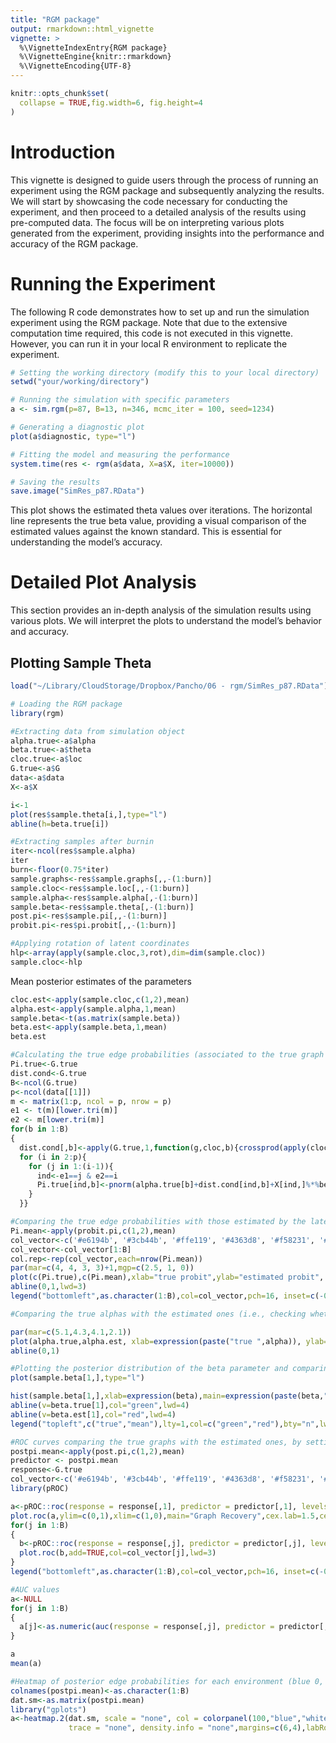 ```yaml
---
title: "RGM package"
output: rmarkdown::html_vignette
vignette: >
  %\VignetteIndexEntry{RGM package}
  %\VignetteEngine{knitr::rmarkdown}
  %\VignetteEncoding{UTF-8}
---
```


```r
knitr::opts_chunk$set(
  collapse = TRUE,fig.width=6, fig.height=4
)
```

# Introduction

This vignette is designed to guide users through the process of running an experiment using the RGM package and subsequently analyzing the results. We will start by showcasing the code necessary for conducting the experiment, and then proceed to a detailed analysis of the results using pre-computed data. The focus will be on interpreting various plots generated from the experiment, providing insights into the performance and accuracy of the RGM package.


# Running the Experiment

The following R code demonstrates how to set up and run the simulation experiment using the RGM package. Note that due to the extensive computation time required, this code is not executed in this vignette. However, you can run it in your local R environment to replicate the experiment.

```r


# Setting the working directory (modify this to your local directory)
setwd("your/working/directory")

# Running the simulation with specific parameters
a <- sim.rgm(p=87, B=13, n=346, mcmc_iter = 100, seed=1234)

# Generating a diagnostic plot
plot(a$diagnostic, type="l")

# Fitting the model and measuring the performance
system.time(res <- rgm(a$data, X=a$X, iter=10000))

# Saving the results
save.image("SimRes_p87.RData")
```


This plot shows the estimated theta values over iterations. The horizontal line represents the true beta value, providing a visual comparison of the estimated values against the known standard. This is essential for understanding the model's accuracy.


# Detailed Plot Analysis

This section provides an in-depth analysis of the simulation results using various plots. We will interpret the plots to understand the model's behavior and accuracy.

## Plotting Sample Theta

```r
load("~/Library/CloudStorage/Dropbox/Pancho/06 - rgm/SimRes_p87.RData")

```



```r
# Loading the RGM package
library(rgm)

#Extracting data from simulation object
alpha.true<-a$alpha
beta.true<-a$theta
cloc.true<-a$loc
G.true<-a$G
data<-a$data
X<-a$X

i<-1
plot(res$sample.theta[i,],type="l")
abline(h=beta.true[i])
```




```r
#Extracting samples after burnin
iter<-ncol(res$sample.alpha)
iter
burn<-floor(0.75*iter)
sample.graphs<-res$sample.graphs[,,-(1:burn)]
sample.cloc<-res$sample.loc[,,-(1:burn)]
sample.alpha<-res$sample.alpha[,-(1:burn)]
sample.beta<-res$sample.theta[,-(1:burn)]
post.pi<-res$sample.pi[,,-(1:burn)]
probit.pi<-res$pi.probit[,,-(1:burn)]

#Applying rotation of latent coordinates
hlp<-array(apply(sample.cloc,3,rot),dim=dim(sample.cloc))
sample.cloc<-hlp
```

Mean posterior estimates of the parameters

```r
cloc.est<-apply(sample.cloc,c(1,2),mean)
alpha.est<-apply(sample.alpha,1,mean)
sample.beta<-t(as.matrix(sample.beta))
beta.est<-apply(sample.beta,1,mean)
beta.est
```


```r
#Calculating the true edge probabilities (associated to the true graph and true parameters)
Pi.true<-G.true
dist.cond<-G.true
B<-ncol(G.true)
p<-ncol(data[[1]])
m <- matrix(1:p, ncol = p, nrow = p)
e1 <- t(m)[lower.tri(m)]
e2 <- m[lower.tri(m)]
for(b in 1:B)
{
  dist.cond[,b]<-apply(G.true,1,function(g,cloc,b){crossprod(apply(cloc*g,2,sum)-cloc[b,]*g[b],cloc[b,])},cloc=cloc.true,b=b)
  for (i in 2:p){
    for (j in 1:(i-1)){
      ind<-e1==j & e2==i
      Pi.true[ind,b]<-pnorm(alpha.true[b]+dist.cond[ind,b]+X[ind,]%*%beta.true)
    }
  }}
```



```r

#Comparing the true edge probabilities with those estimated by the latent probit model, for each environment
Pi.mean<-apply(probit.pi,c(1,2),mean)
col_vector<-c('#e6194b', '#3cb44b', '#ffe119', '#4363d8', '#f58231', '#911eb4', '#f032e6', '#fabebe', '#008080',  '#000000', "#00FFFFFF","#80FF00FF","#FFFF00FF")
col_vector<-col_vector[1:B]
col.rep<-rep(col_vector,each=nrow(Pi.mean))
par(mar=c(4, 4, 3, 3)+1,mgp=c(2.5, 1, 0))
plot(c(Pi.true),c(Pi.mean),xlab="true probit",ylab="estimated probit", main="Random Graph Model Recovery",cex.lab=1.5,cex.main=2,xlim=c(0,1),ylim=c(0,1),col=col.rep,pch=16)
abline(0,1,lwd=3)
legend("bottomleft",as.character(1:B),col=col_vector,pch=16, inset=c(-0.14,0.98), xpd=TRUE, horiz=TRUE, bty="n")
```


```r
#Comparing the true alphas with the estimated ones (i.e., checking whether the sparsity levels of the environment-specific graphs are correctly estimated)

par(mar=c(5.1,4.3,4.1,2.1))
plot(alpha.true,alpha.est, xlab=expression(paste("true ",alpha)), ylab=expression(paste("posterior mean ",alpha)),cex.lab=1.5, main=expression(paste("Estimation of ",alpha)),cex.main=2,pch=15,cex=2)
abline(0,1)

```



```r
#Plotting the posterior distribution of the beta parameter and comparing with the true value (vertical line)
plot(sample.beta[1,],type="l")

hist(sample.beta[1,],xlab=expression(beta),main=expression(paste(beta," posterior")),cex.lab=1.5,freq=F,ylab="",cex.main=2)
abline(v=beta.true[1],col="green",lwd=4)
abline(v=beta.est[1],col="red",lwd=4)
legend("topleft",c("true","mean"),lty=1,col=c("green","red"),bty="n",lwd=4,cex=1.6)
```


```r

#ROC curves comparing the true graphs with the estimated ones, by setting cutoffs on the estimated posterior edge probabilities
postpi.mean<-apply(post.pi,c(1,2),mean)
predictor <- postpi.mean
response<-G.true
col_vector<-c('#e6194b', '#3cb44b', '#ffe119', '#4363d8', '#f58231', '#911eb4', '#f032e6', '#fabebe', '#008080',  '#000000', "#00FFFFFF","#80FF00FF","#FFFF00FF")
library(pROC)

a<-pROC::roc(response = response[,1], predictor = predictor[,1], levels = c(0, 1),direction="<")
plot.roc(a,ylim=c(0,1),xlim=c(1,0),main="Graph Recovery",cex.lab=1.5,cex.main=2, mar=c(4, 4, 3, 3)+1,xlab="specificity",ylab="sensitivity")
for(j in 1:B)
{
  b<-pROC::roc(response = response[,j], predictor = predictor[,j], levels = c(0, 1),direction="<")
  plot.roc(b,add=TRUE,col=col_vector[j],lwd=3)
}
legend("bottomleft",as.character(1:B),col=col_vector,pch=16, inset=c(-0.08,0.98), xpd=TRUE, horiz=TRUE, bty="n")

```



```r
#AUC values
a<-NULL
for(j in 1:B)
{
  a[j]<-as.numeric(auc(response = response[,j], predictor = predictor[,j], levels = c(0, 1),direction="<"))
}

a
mean(a)

#Heatmap of posterior edge probabilities for each environment (blue 0, red 1) 
colnames(postpi.mean)<-as.character(1:B)
dat.sm<-as.matrix(postpi.mean)
library("gplots")
a<-heatmap.2(dat.sm, scale = "none", col = colorpanel(100,"blue","white","red"), 
             trace = "none", density.info = "none",margins=c(6,4),labRow=FALSE)


```

